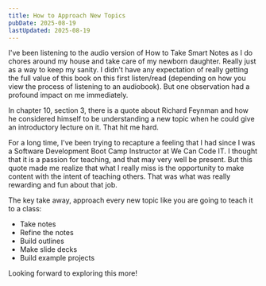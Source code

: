 ```yaml
---
title: How to Approach New Topics
pubDate: 2025-08-19
lastUpdated: 2025-08-19
---
```


I've been listening to the audio version of How to Take Smart Notes as I do chores around my house and take care of my newborn daughter. Really just as a way to keep my sanity. I didn't have any expectation of really getting the full value of this book on this first listen/read (depending on how you view the process of listening to an audiobook). But one observation had a profound impact on me immediately.

In chapter 10, section 3, there is a quote about Richard Feynman and how he considered himself to be understanding a new topic when he could give an introductory lecture on it. That hit me hard.

For a long time, I've been trying to recapture a feeling that I had since I was a Software Development Boot Camp Instructor at We Can Code IT. I thought that it is a passion for teaching, and that may very well be present. But this quote made me realize that what I really miss is the opportunity to make content with the intent of teaching others. That was what was really rewarding and fun about that job.

The key take away, approach every new topic like you are going to teach it to a class:

- Take notes
- Refine the notes
- Build outlines
- Make slide decks
- Build example projects

Looking forward to exploring this more!